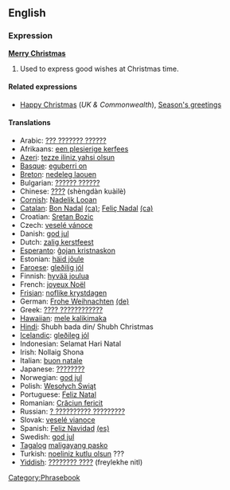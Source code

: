==English==
===Expression===
'''[[Merry Christmas]]'''<!-- capitalisation looks wrong -->

# Used to express good wishes at Christmas time.

====Related expressions====
*[[Happy Christmas]] (''UK & Commonwealth''), [[Season's greetings]]

====Translations====
*Arabic: [[??? ??????? ?????? ]]
*Afrikaans: [[een plesierige kerfees]]
*[[Azeri]]: [[tezze iliniz yahsi olsun]]
*[[Basque]]: [[eguberri on]]
*[[Breton]]: [[nedeleg laouen]]
*Bulgarian: [[?????? ??????]]
*Chinese: [[????]] (shèngdàn kuàilè)
*[[Cornish]]: [[Nadelik Looan]]
*[[Catalan]]: [[Bon Nadal]] [[:ca:Bon Nadal|(ca)]];  [[Feliç Nadal]] [[:ca:Feliç Nadal|(ca)]] 
*Croatian: [[Sretan Bozic]]
*Czech: [[veselé vánoce]]
*Danish: [[god jul]]
*Dutch: [[zalig kerstfeest]]
*[[Esperanto]]: [[ĝojan kristnaskon]]
*Estonian: [[häid jõule]]
*[[Faroese]]: [[gleðilig jól]]
*Finnish: [[hyvää joulua]]
*French: [[joyeux Noël]]
*[[Frisian]]: [[noflike krystdagen]]
*German: [[Frohe Weihnachten]] [[:de:Frohe Weihnachten|(de)]]
*Greek: [[???? ????????????]]
*[[Hawaiian]]: [[mele kalikimaka]]
*[[Hindi]]: Shubh bada din/ Shubh Christmas
*[[Icelandic]]: [[gleðileg jól]]
*Indonesian: Selamat Hari Natal
*Irish: Nollaig Shona
*Italian: [[buon natale]]
*Japanese: [[????????]]
*Norwegian: [[god jul]]
*Polish: [[Wesołych Świąt]]
*Portuguese: [[Feliz Natal]]
*Romanian: [[Crăciun fericit]]
*Russian: [[? ?????????? ?????????]] 
*Slovak: [[veselé vianoce]]
*Spanish: [[Feliz Navidad]] [[:es:Feliz Navidad|(es)]]
*Swedish: [[god jul]]
*[[Tagalog]] [[maligayang pasko]]
*Turkish: [[noeliniz kutlu olsun]] ???
*[[Yiddish]]: [[???????? ????]] (freylekhe nitl)

[[Category:Phrasebook]]
